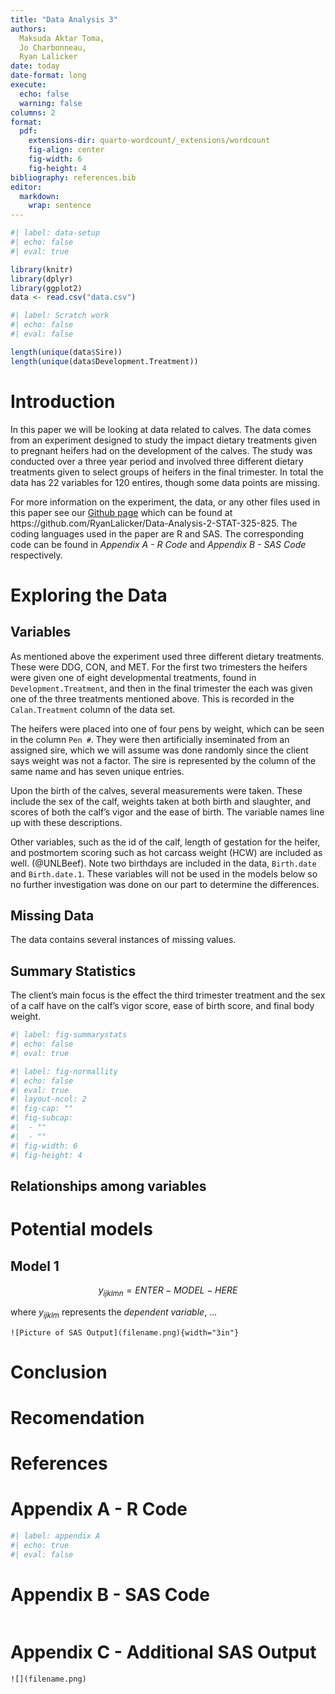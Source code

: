 ```yaml
---
title: "Data Analysis 3"
authors: 
  Maksuda Aktar Toma,
  Jo Charbonneau,
  Ryan Lalicker
date: today
date-format: long
execute: 
  echo: false
  warning: false
columns: 2
format:
  pdf: 
    extensions-dir: quarto-wordcount/_extensions/wordcount
    fig-align: center
    fig-width: 6
    fig-height: 4
bibliography: references.bib
editor: 
  markdown: 
    wrap: sentence
---
```


```r
#| label: data-setup
#| echo: false
#| eval: true

library(knitr)
library(dplyr)
library(ggplot2)
data <- read.csv("data.csv")
```

```r
#| label: Scratch work
#| echo: false
#| eval: false

length(unique(data$Sire))
length(unique(data$Development.Treatment))

```

# Introduction

In this paper we will be looking at data related to calves.  The data comes from an experiment designed to study the impact dietary treatments given to pregnant heifers had on the development of the calves.  The study was conducted over a three year period and involved three different dietary treatments given to select groups of heifers in the final trimester.  In total the data has 22 variables for 120 entires, though some data points are missing.

For more information on the experiment, the data, or any other files used in this paper see our [Github page](https://github.com/RyanLalicker/Data-Analysis-2-STAT-325-825) which can be found at https://github.com/RyanLalicker/Data-Analysis-2-STAT-325-825.  The coding languages used in the paper are R and SAS.  The corresponding code can be found in *Appendix A - R Code* and *Appendix B - SAS Code* respectively.



# Exploring the Data

## Variables

As mentioned above the experiment used three different dietary treatments.  These were DDG, CON, and MET.  For the first two trimesters the heifers were given one of eight developmental treatments, found in `Development.Treatment`, and then in the final trimester the each was given one of the three treatments mentioned above.  This is recorded in the `Calan.Treatment` column of the data set.  

The heifers were placed into one of four pens by weight, which can be seen in the column `Pen #`.  They were then artificially inseminated from an assigned sire, which we will assume was done randomly since the client says weight was not a factor.  The sire is represented by the column of the same name and has seven unique entries.

Upon the birth of the calves, several measurements were taken.  These include the sex of the calf, weights taken at both birth and slaughter, and scores of both the calf's vigor and the ease of birth.  The variable names line up with these descriptions.

Other variables, such as the id of the calf, length of gestation for the heifer, and postmortem scoring such as hot carcass weight (HCW) are included as well.  (@UNLBeef).  Note two birthdays are included in the data, `Birth.date` and `Birth.date.1`.  These variables will not be used in the models below so no further investigation was done on our part to determine the differences.  


## Missing Data

The data contains several instances of missing values.


## Summary Statistics

The client's main focus is the effect the third trimester treatment and the sex of a calf have on the calf's vigor score, ease of birth score, and final body weight.

```r
#| label: fig-summarystats
#| echo: false
#| eval: true


```


```r
#| label: fig-normallity
#| echo: false
#| eval: true
#| layout-ncol: 2
#| fig-cap: ""
#| fig-subcap: 
#|  - ""
#|  - ""
#| fig-width: 6
#| fig-height: 4

```

## Relationships among variables

# Potential models


## Model 1



$$
y_{ijklmn} = ENTER-MODEL-HERE
$$

where $y_{ijklm}$ represents the *dependent variable*, ...

```![Picture of SAS Output](filename.png){width="3in"}```

# Conclusion

# Recomendation

\newpage

# References

::: {#refs}
:::

\newpage

# Appendix A - R Code

```r
#| label: appendix A
#| echo: true
#| eval: false

```

\newpage

# Appendix B - SAS Code

``` sas

```

\newpage

# Appendix C - Additional SAS Output



```![](filename.png)```
